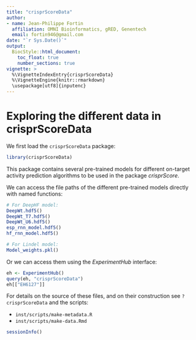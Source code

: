 ```yaml
---
title: "crisprScoreData"
author: 
- name: Jean-Philippe Fortin
  affiliation: OMNI Bioinformatics, gRED, Genentech
  email: fortin946@gmail.com
date: "`r Sys.Date()`"
output: 
  BiocStyle::html_document:
    toc_float: true
    number_sections: true
vignette: >
  %\VignetteIndexEntry{crisprScoreData}
  %\VignetteEngine{knitr::rmarkdown}
  \usepackage[utf8]{inputenc}
---
```


# Exploring the different data in crisprScoreData

We first load the `crisprScoreData` package:

```r
library(crisprScoreData)
```

This package contains several pre-trained models for different
on-target activity prediction algorithms to be used 
in the package *crisprScore*.

We can access the file paths of the different 
pre-trained models directly with named functions:

```r
# For DeepHF model:
DeepWt.hdf5()
DeepWt_T7.hdf5()
DeepWt_U6.hdf5()
esp_rnn_model.hdf5()
hf_rnn_model.hdf5()

# For Lindel model:
Model_weights.pkl()
```


Or we can access them using the *ExperimentHub* interface:

```r
eh <- ExperimentHub()
query(eh, "crisprScoreData")
eh[["EH6127"]]
```

For details on the source of these files, and on their construction
see `?crisprScoreData` and the scripts:

* `inst/scripts/make-metadata.R`
* `inst/scripts/make-data.Rmd`

```r
sessionInfo()
```

